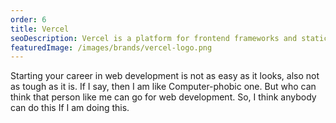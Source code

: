 ```yaml
---
order: 6
title: Vercel
seoDescription: Vercel is a platform for frontend frameworks and static sites, built to integrate with your headless content, commerce, or database.
featuredImage: /images/brands/vercel-logo.png
---
```


Starting your career in web development is not as easy as it looks, also not as tough as it is. If I say, then I am like Computer-phobic one. But who can think that person like me can go for web development. So, I think anybody can do this If I am doing this.